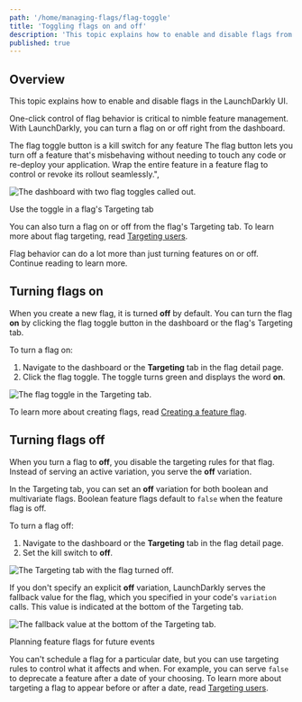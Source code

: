 ```yaml
---
path: '/home/managing-flags/flag-toggle'
title: 'Toggling flags on and off'
description: 'This topic explains how to enable and disable flags from the LaunchDarkly dashboard.'
published: true
---
```


## Overview

This topic explains how to enable and disable flags in the LaunchDarkly UI.

One-click control of flag behavior is critical to nimble feature management. With LaunchDarkly, you can turn a flag on or off right from the dashboard.

<Callout intent="info">
  <CalloutTitle>The flag toggle button is a kill switch for any feature</CalloutTitle>
  <CalloutDescription>
    The flag button lets you turn off a feature that's misbehaving without needing to touch any code or re-deploy your
    application. Wrap the entire feature in a feature flag to control or revoke its rollout seamlessly.",
  </CalloutDescription>
</Callout>

![The dashboard with two flag toggles called out.](../../images/flag-toggle.png)

<Callout intent="info">
  <CalloutTitle>Use the toggle in a flag's Targeting tab</CalloutTitle>
  <CalloutDescription>

You can also turn a flag on or off from the flag's Targeting tab. To learn more about flag targeting, read
[Targeting users](/home/managing-flags/targeting-users).

  </CalloutDescription>
</Callout>

Flag behavior can do a lot more than just turning features on or off. Continue reading to learn more.

## Turning flags on

When you create a new flag, it is turned **off** by default. You can turn the flag **on** by clicking the flag toggle button in the dashboard or the flag's Targeting tab.

To turn a flag on:

1. Navigate to the dashboard or the **Targeting** tab in the flag detail page.
2. Click the flag toggle. The toggle turns green and displays the word **on**.

![The flag toggle in the Targeting tab.](../../images/flag-targeting-toggle.png)

To learn more about creating flags, read [Creating a feature flag](/home/getting-started/feature-flags).

## Turning flags off

When you turn a flag to **off**, you disable the targeting rules for that flag. Instead of serving an active variation, you serve the **off** variation.

In the Targeting tab, you can set an **off** variation for both boolean and multivariate flags. Boolean feature flags default to `false` when the feature flag is off.

To turn a flag off:

1. Navigate to the dashboard or the **Targeting** tab in the flag detail page.
2. Set the kill switch to **off**.

![The Targeting tab with the flag turned **off**.](../../images/flag-targeting-toggle-off.png)

If you don't specify an explicit **off** variation, LaunchDarkly serves the fallback value for the flag, which you specified in your code's `variation` calls. This value is indicated at the bottom of the Targeting tab.

![The fallback value at the bottom of the Targeting tab.](../../images/flag-default-value.png)

<Callout intent="info">
  <CalloutTitle>Planning feature flags for future events</CalloutTitle>
  <CalloutDescription>

You can't schedule a flag for a particular date, but you can use targeting rules to control what it affects and
when. For example, you can serve `false` to deprecate a feature after a date of your choosing. To learn more
about targeting a flag to appear before or after a date, read [Targeting users](/home/managing-flags/targeting-users).

  </CalloutDescription>
</Callout>

